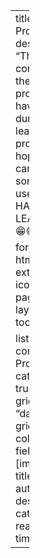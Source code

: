 ---
title: Projects
description: "This page contains all the projects I have done during my learning process. I hope you can find something useful here. HAPPY LEARNING😁😁!!!"
    
format:
    html:
        link-external-icon: false
        page-layout: full
        toc: false

listing:
  contents: Projects
  categories: true
  type: grid
  sort: "date"
  grid-columns: 3
  fields: [image, title, author,  description, categories, reading-time]
---
